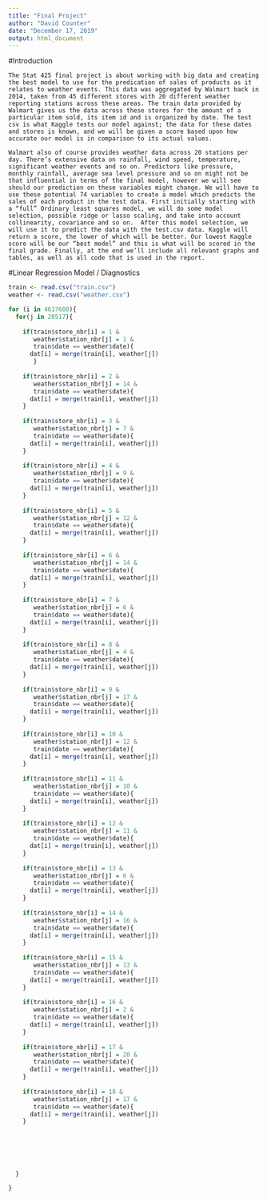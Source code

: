 ```yaml
---
title: "Final Project"
author: "David Counter"
date: "December 17, 2019"
output: html_document
---
```


#Introduction

	The Stat 425 final project is about working with big data and creating the best model to use for the predication of sales of products as it relates to weather events. This data was aggregated by Walmart back in 2014, taken from 45 different stores with 20 different weather reporting stations across these areas. The train data provided by Walmart gives us the data across these stores for the amount of a particular item sold, its item id and is organized by date. The test csv is what Kaggle tests our model against; the data for these dates and stores is known, and we will be given a score based upon how accurate our model is in comparison to its actual values.

	Walmart also of course provides weather data across 20 stations per day. There’s extensive data on rainfall, wind speed, temperature, significant weather events and so on. Predictors like pressure, monthly rainfall, average sea level pressure and so on might not be that influential in terms of the final model, however we will see should our prediction on these variables might change. We will have to use these potential 74 variables to create a model which predicts the sales of each product in the test data. First initially starting with a “full” Ordinary least squares model, we will do some model selection, possible ridge or lasso scaling, and take into account collinearity, covariance and so on.  After this model selection, we will use it to predict the data with the test.csv data. Kaggle will return a score, the lower of which will be better. Our lowest Kaggle score will be our “best model” and this is what will be scored in the final grade. Finally, at the end we’ll include all relevant graphs and tables, as well as all code that is used in the report.
	
	
#Linear Regression Model / Diagnostics 

```r
train <- read.csv("train.csv")
weather <- read.csv("weather.csv")
```

```r
for (i in 4617600){
  for(j in 20517){
    
    if(train$store_nbr[i] = 1 &
       weather$station_nbr[j] = 1 &
       train$date == weather$date){
      dat[i] = merge(train[i], weather[j])
       }
      
    if(train$store_nbr[i] = 2 &
       weather$station_nbr[j] = 14 &
       train$date == weather$date){
      dat[i] = merge(train[i], weather[j])
    }
    
    if(train$store_nbr[i] = 3 &
       weather$station_nbr[j] = 7 &
       train$date == weather$date){
      dat[i] = merge(train[i], weather[j])
    }
    
    if(train$store_nbr[i] = 4 &
       weather$station_nbr[j] = 9 &
       train$date == weather$date){
      dat[i] = merge(train[i], weather[j])
    }
    
    if(train$store_nbr[i] = 5 &
       weather$station_nbr[j] = 12 &
       train$date == weather$date){
      dat[i] = merge(train[i], weather[j])
    }
    
    if(train$store_nbr[i] = 6 &
       weather$station_nbr[j] = 14 &
       train$date == weather$date){
      dat[i] = merge(train[i], weather[j])
    }
    
    if(train$store_nbr[i] = 7 &
       weather$station_nbr[j] = 6 &
       train$date == weather$date){
      dat[i] = merge(train[i], weather[j])
    }
    
    if(train$store_nbr[i] = 8 &
       weather$station_nbr[j] = 4 &
       train$date == weather$date){
      dat[i] = merge(train[i], weather[j])
    }
    
    if(train$store_nbr[i] = 9 &
       weather$station_nbr[j] = 17 &
       train$date == weather$date){
      dat[i] = merge(train[i], weather[j])
    }
    
    if(train$store_nbr[i] = 10 &
       weather$station_nbr[j] = 12 &
       train$date == weather$date){
      dat[i] = merge(train[i], weather[j])
    }
    
    if(train$store_nbr[i] = 11 &
       weather$station_nbr[j] = 10 &
       train$date == weather$date){
      dat[i] = merge(train[i], weather[j])
    }
    
    if(train$store_nbr[i] = 12 &
       weather$station_nbr[j] = 11 &
       train$date == weather$date){
      dat[i] = merge(train[i], weather[j])
    }
    
    if(train$store_nbr[i] = 13 &
       weather$station_nbr[j] = 6 &
       train$date == weather$date){
      dat[i] = merge(train[i], weather[j])
    }
    
    if(train$store_nbr[i] = 14 &
       weather$station_nbr[j] = 16 &
       train$date == weather$date){
      dat[i] = merge(train[i], weather[j])
    }
    
    if(train$store_nbr[i] = 15 &
       weather$station_nbr[j] = 13 &
       train$date == weather$date){
      dat[i] = merge(train[i], weather[j])
    }
    
    if(train$store_nbr[i] = 16 &
       weather$station_nbr[j] = 2 &
       train$date == weather$date){
      dat[i] = merge(train[i], weather[j])
    }
    
    if(train$store_nbr[i] = 17 &
       weather$station_nbr[j] = 20 &
       train$date == weather$date){
      dat[i] = merge(train[i], weather[j])
    }
    
    if(train$store_nbr[i] = 18 &
       weather$station_nbr[j] = 17 &
       train$date == weather$date){
      dat[i] = merge(train[i], weather[j])
    }
    
    
      
    
    
    
  }

}
  


```










